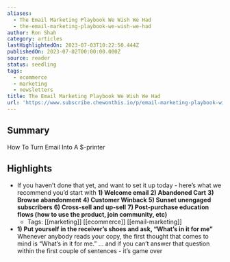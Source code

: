 ```yaml
---
aliases:
  - The Email Marketing Playbook We Wish We Had
  - the-email-marketing-playbook-we-wish-we-had
author: Ron Shah
category: articles
lastHighlightedOn: 2023-07-03T10:22:50.444Z
publishedOn: 2023-07-02T00:00:00.000Z
source: reader
status: seedling
tags:
  - ecommerce
  - marketing
  - newsletters
title: The Email Marketing Playbook We Wish We Had
url: 'https://www.subscribe.chewonthis.io/p/email-marketing-playbook-wish'
---
```

## Summary

How To Turn Email Into A $-printer

## Highlights

- If you haven’t done that yet, and want to set it up today - here’s what we recommend you’d start with
  **1) Welcome email**
  **2) Abandoned Cart**
  **3) Browse abandonment**
  **4) Customer Winback**
  **5) Sunset unengaged subscribers**
  **6) Cross-sell and up-sell**
  **7) Post-purchase education flows (how to use the product, join community, etc)**
    - Tags: [[marketing]] [[ecommerce]] [[email-marketing]]
- **1) Put yourself in the receiver’s shoes and ask, “What’s in it for me”**
  Whenever anybody reads your copy, the first thought that comes to mind is “What’s in it for me.”
  … and if you can’t answer that question within the first couple of sentences - it’s game over
